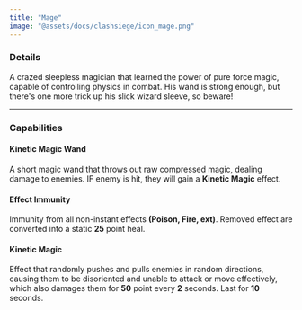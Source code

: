 ```yaml
---
title: "Mage"
image: "@assets/docs/clashsiege/icon_mage.png"
---
```


### Details

A crazed sleepless magician that learned the power of pure force magic, capable of controlling physics in combat. His wand is strong enough, but there's one more trick up his slick wizard sleeve, so beware!

---

### Capabilities

<Tabs client:load>

<Tab name="Main Attack">

#### Kinetic Magic Wand

A short magic wand that throws out raw compressed magic, dealing damage to enemies. IF enemy is hit, they will gain a **Kinetic Magic** effect.

</Tab>

<Tab name="Passive">

#### Effect Immunity

Immunity from all non-instant effects **(Poison, Fire, ext)**. Removed effect are converted into a static **25** point heal.

</Tab>

<Tab name="Effects">

#### Kinetic Magic

Effect that randomly pushes and pulls enemies in random directions, causing them to be disoriented and unable to attack or move effectively, which also damages them for **50** point every **2** seconds. Last for **10** seconds.

</Tab>

</Tabs>

